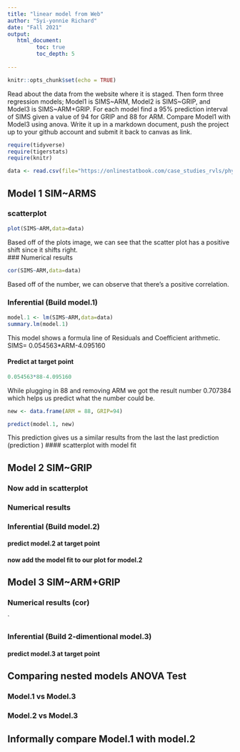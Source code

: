 ```yaml
---
title: "linear model from Web"
author: "Syi-yonnie Richard"
date: "Fall 2021"
output:
   html_document:
         toc: true
         toc_depth: 5
        
---
```


```r
knitr::opts_chunk$set(echo = TRUE)
```

Read about the data from the website where it is staged.  Then form three regression models; Model1 is SIMS~ARM, Model2 is SIMS~GRIP, and Model3 is SIMS~ARM+GRIP. For each model find a 95% prediction interval of SIMS given a value of 94  for GRIP and 88 for ARM. Compare Model1 with Model3 using anova. Write it up in a markdown document, push the project up to your github account and submit it back to canvas as link. 

 


```r
require(tidyverse)
require(tigerstats)
require(knitr)

```

```r
data <- read.csv(file="https://onlinestatbook.com/case_studies_rvls/physical_strength/data.txt",sep="",header=TRUE)  

```

## Model 1 SIM~ARMS

### scatterplot
```r
plot(SIMS~ARM,data=data)
```

Based off of the plots image, we can see that the scatter plot has a positive shift since it shifts right.  
### Numerical results
```r
cor(SIMS~ARM,data=data)
```

Based off of the number, we can observe that there's a positive correlation.  

### Inferential  (Build model.1)

```r
model.1 <- lm(SIMS~ARM,data=data)
summary.lm(model.1)
```

This model shows a formula line of Residuals and Coefficient arithmetic.
SIMS= 0.054563*ARM-4.095160

#### Predict at target point


```r
0.054563*88-4.095160
```

While plugging in 88 and removing ARM we got the result number 0.707384 which helps us predict what the number could be.

```r
new <- data.frame(ARM = 88, GRIP=94)
```
```r
predict(model.1, new)
```
This prediction gives us a similar results from the last the last prediction (prediction )
#### scatterplot with model fit
  

## Model 2 SIM~GRIP

### Now add in scatterplot


### Numerical results 


### Inferential  (Build model.2)
  

#### predict model.2 at target point

#### now add the model fit to our plot for model.2
  


## Model 3 SIM~ARM+GRIP

### Numerical results (cor)

`
  
### Inferential  (Build 2-dimentional model.3)

#### predict model.3 at target point
  

## Comparing nested models ANOVA Test

### Model.1 vs Model.3
### Model.2 vs Model.3

## Informally compare Model.1 with model.2

